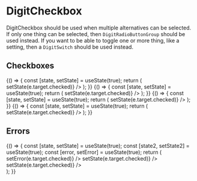 
<Meta
    title="Elements|DigitCheckbox"
    component={DigitCheckbox}
/>

# DigitCheckbox

DigitCheckbox should be used when multiple alternatives can be selected. If only one thing can be selected, then `DigitRadioButtonGroup` should be used instead. If you want to be able to toggle one or more thing, like a setting, then a `DigitSwitch` should be used instead.

## Checkboxes

<Preview>
    <Story name="Primary checkbox">
        {() => {
            const [state, setState] = useState(true);
            return (
                <DigitCheckbox
                    label="Primary"
                    primary
                    value={state}
                    onChange={e => setState(e.target.checked)}
                />
            );
        }}
    </Story>
    <Story name="Secondary checkbox">
        {() => {
            const [state, setState] = useState(true);
            return (
                <DigitCheckbox
                    label="Secondary"
                    secondary
                    value={state}
                    onChange={e => setState(e.target.checked)}
                />
            );
        }}
    </Story>
    <Story name="Normal checkbox">
        {() => {
            const [state, setState] = useState(true);
            return (
                <DigitCheckbox
                    label="Normal"
                    value={state}
                    onChange={e => setState(e.target.checked)}
                />
            );
        }}
    </Story>
    <Story name="Disabled checkbox">
        {() => {
            const [state, setState] = useState(true);
            return (
                <DigitCheckbox
                    label="Disabled"
                    disabled
                    value={state}
                    onChange={e => setState(e.target.checked)}
                />
            );
        }}
    </Story>
</Preview>

## Errors

<Preview>
    <Story name="Error checkbox">
        {() => {
            const [state, setState] = useState(true);
            const [state2, setState2] = useState(true);
            const [error, setError] = useState(true);
            return (
                <div>
                      <DigitCheckbox
                          label="Set error on the checkboxes"
                          primary
                          value={error}
                          onChange={e => setError(e.target.checked)}
                      />
                      <DigitCheckbox
                          label="Seconday"
                          error={error}
                          errorMessage="Error message"
                          secondary
                          value={state}
                          onChange={e => setState(e.target.checked)}
                      />
                      <DigitCheckbox
                          label="Seconday"
                          error={error}
                          errorMessage="Error message again"
                          disabled
                          value={state2}
                          onChange={e => setState(e.target.checked)}
                      />
                  </div>
            );
        }}
    </Story>
</Preview>

<Props of={DigitCheckbox} />

